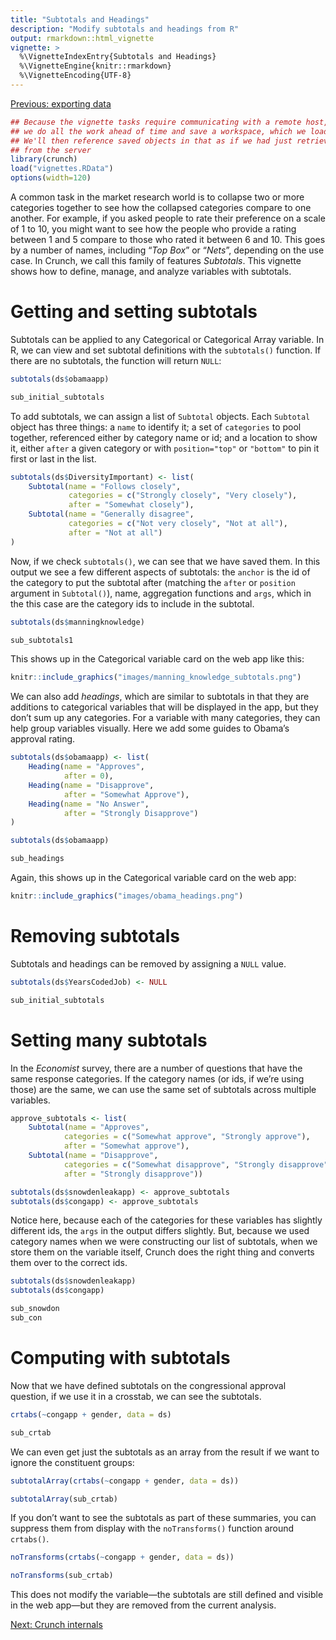 ```yaml
---
title: "Subtotals and Headings"
description: "Modify subtotals and headings from R"
output: rmarkdown::html_vignette
vignette: >
  %\VignetteIndexEntry{Subtotals and Headings}
  %\VignetteEngine{knitr::rmarkdown}
  %\VignetteEncoding{UTF-8}
---
```


[Previous: exporting data](export.html)
```r
## Because the vignette tasks require communicating with a remote host,
## we do all the work ahead of time and save a workspace, which we load here.
## We'll then reference saved objects in that as if we had just retrieved them
## from the server
library(crunch)
load("vignettes.RData")
options(width=120)
```

A common task in the market research world is to collapse two or more categories together to see how the collapsed categories compare to one another. For example, if you asked people to rate their preference on a scale of 1 to 10, you might want to see how the people who provide a rating between 1 and 5 compare to those who rated it between 6 and 10. This goes by a number of names, including "_Top Box_" or "_Nets_", depending on the use case. In Crunch, we call this family of features _Subtotals_. This vignette shows how to define, manage, and analyze variables with subtotals.

# Getting and setting subtotals

Subtotals can be applied to any Categorical or Categorical Array variable. In R, we can view and set subtotal definitions with the `subtotals()` function. If there are no subtotals, the function will return `NULL`:

```r
subtotals(ds$obamaapp)
```
```r
sub_initial_subtotals
```

To add subtotals, we can assign a list of `Subtotal` objects. Each `Subtotal` object has three things: a `name` to identify it; a set of `categories` to pool together, referenced either by category name or id; and a location to show it, either `after` a given category or with `position="top"` or `"bottom"` to pin it first or last in the list.

```r
subtotals(ds$DiversityImportant) <- list(
    Subtotal(name = "Follows closely",
             categories = c("Strongly closely", "Very closely"),
             after = "Somewhat closely"),
    Subtotal(name = "Generally disagree",
             categories = c("Not very closely", "Not at all"),
             after = "Not at all")
)
```

Now, if we check `subtotals()`, we can see that we have saved them. In this output we see a few different aspects of subtotals: the `anchor` is the id of the category to put the subtotal after (matching the `after` or `position` argument in `Subtotal()`), name, aggregation functions and `args`, which in the this case are the category ids to include in the subtotal.

```r
subtotals(ds$manningknowledge)
```
```r
sub_subtotals1
```

This shows up in the Categorical variable card on the web app like this:

```r
knitr::include_graphics("images/manning_knowledge_subtotals.png")

```

We can also add _headings_, which are similar to subtotals in that they are additions to categorical variables that will be displayed in the app, but they don't sum up any categories. For a variable with many categories, they can help group variables visually. Here we add some guides to Obama's approval rating.

```r
subtotals(ds$obamaapp) <- list(
    Heading(name = "Approves",
            after = 0),
    Heading(name = "Disapprove",
            after = "Somewhat Approve"),
    Heading(name = "No Answer",
            after = "Strongly Disapprove")
)

subtotals(ds$obamaapp)
```
```r
sub_headings
```

Again, this shows up in the Categorical variable card on the web app:

```r
knitr::include_graphics("images/obama_headings.png")

```

# Removing subtotals

Subtotals and headings can be removed by assigning a `NULL` value.

```r
subtotals(ds$YearsCodedJob) <- NULL
```
```r
sub_initial_subtotals
```

# Setting many subtotals

In the _Economist_ survey, there are a number of questions that have the same response categories. If the category names (or ids, if we're using those) are the same, we can use the same set of subtotals across multiple variables.

```r
approve_subtotals <- list(
    Subtotal(name = "Approves",
            categories = c("Somewhat approve", "Strongly approve"),
            after = "Somewhat approve"),
    Subtotal(name = "Disapprove",
            categories = c("Somewhat disapprove", "Strongly disapprove"),
            after = "Strongly disapprove"))
```

```r
subtotals(ds$snowdenleakapp) <- approve_subtotals
subtotals(ds$congapp) <- approve_subtotals
```

Notice here, because each of the categories for these variables has slightly different ids, the `args` in the output differs slightly. But, because we used category names when we were constructing our list of subtotals, when we store them on the variable itself, Crunch does the right thing and converts them over to the correct ids.

```r
subtotals(ds$snowdenleakapp)
subtotals(ds$congapp)
```
```r
sub_snowdon
sub_con
```


# Computing with subtotals

Now that we have defined subtotals on the congressional approval question, if we use it in a crosstab, we can see the subtotals.

```r
crtabs(~congapp + gender, data = ds)
```
```r
sub_crtab
```

We can even get just the subtotals as an array from the result if we want to ignore the constituent groups:

```r
subtotalArray(crtabs(~congapp + gender, data = ds))
```
```r
subtotalArray(sub_crtab)
```

If you don't want to see the subtotals as part of these summaries, you can suppress them from display with the `noTransforms()` function around `crtabs()`.

```r
noTransforms(crtabs(~congapp + gender, data = ds))
```
```r
noTransforms(sub_crtab)
```

This does not modify the variable---the subtotals are still defined and visible in the web app---but they are removed from the current analysis.

[Next: Crunch internals](crunch-internals.html)
